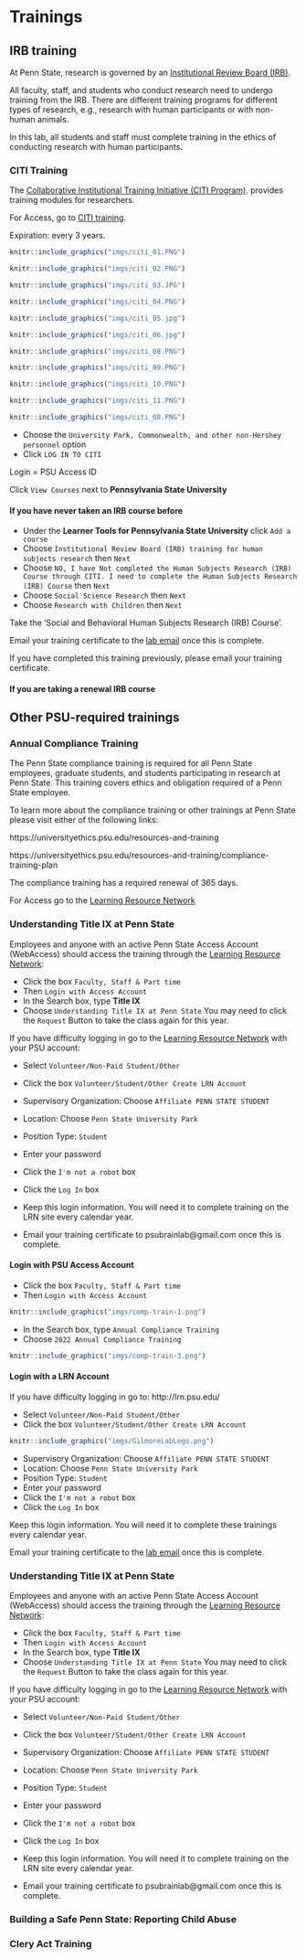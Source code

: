 # Trainings

## IRB training {-}

At Penn State, research is governed by an [Institutional Review Board (IRB)](https://www.research.psu.edu/irb).

All faculty, staff, and students who conduct research need to undergo training from the IRB.
There are different training programs for different types of research, e.g., research with human participants or with non-human animals.

In this lab, all students and staff must complete training in the ethics of conducting research with human participants.

### CITI Training {-}

The [Collaborative Institutional Training Initiative (CITI Program)](https://about.citiprogram.org). provides training modules for researchers.

For Access, go to [CITI training](http://citi.psu.edu/).

Expiration: every 3 years.

```r
knitr::include_graphics("imgs/citi_01.PNG")
```

```r
knitr::include_graphics("imgs/citi_02.PNG")
```

```r
knitr::include_graphics("imgs/citi_03.JPG")
```

```r
knitr::include_graphics("imgs/citi_04.PNG")
```

```r
knitr::include_graphics("imgs/citi_05.jpg")
```

```r
knitr::include_graphics("imgs/citi_06.jpg")
```

```r
knitr::include_graphics("imgs/citi_08.PNG")
```

```r
knitr::include_graphics("imgs/citi_09.PNG")
```

```r
knitr::include_graphics("imgs/citi_10.PNG")
```

```r
knitr::include_graphics("imgs/citi_11.PNG")
```

```r
knitr::include_graphics("imgs/citi_08.PNG")
```


- Choose the `University Park, Commonwealth, and other non-Hershey personnel` option  
- Click `LOG IN TO CITI`  

Login = PSU Access ID  

Click `View Courses` next to **Pennsylvania State University**  

#### If you have never taken an IRB course before {-}

- Under the **Learner Tools for Pennsylvania State University** click `Add a course`  
- Choose `Institutional Review Board (IRB) training for human subjects research` then `Next`  
- Choose `NO, I have Not completed the Human Subjects Research (IRB) Course through CITI. I need to complete the Human Subjects Research (IRB) Course` then `Next`  
- Choose `Social Science Research` then `Next`  
- Choose `Research with Children` then `Next`  

Take the 'Social and Behavioral Human Subjects Research (IRB) Course'.  

Email your training certificate to the [lab email](mailto:psubrainlab@gmail.com) once this is complete.  

If you have completed this training previously, please email your training certificate.  

#### If you are taking a renewal IRB course {-}

## Other PSU-required trainings {-}

### Annual Compliance Training {-}

The Penn State compliance training is required for all Penn State employees, graduate students, and students participating in research at Penn State. This training covers ethics and obligation required of a Penn State employee.

To learn more about the compliance training or other trainings at Penn State please visit either of the following links: 

https://universityethics.psu.edu/resources-and-training

https://universityethics.psu.edu/resources-and-training/compliance-training-plan

The compliance training has a required renewal of 365 days.

For Access go to the [Learning Resource Network](http://lrn.psu.edu/)  

### Understanding Title IX at Penn State

Employees and anyone with an active Penn State Access Account (WebAccess) should access the training through the [Learning Resource Network](http://lrn.psu.edu/): 

- Click the box `Faculty, Staff & Part time`
- Then `Login with Access Account` 
- In the Search box, type **Title IX**
- Choose `Understanding Title IX at Penn State`
You may need to click the `Request` Button to take the class again for this year.

If you have difficulty logging in go to the [Learning Resource Network](http://lrn.psu.edu/) with your PSU account: 

- Select `Volunteer/Non-Paid Student/Other`
- Click the box `Volunteer/Student/Other Create LRN Account`
- Supervisory Organization: Choose `Affiliate PENN STATE STUDENT`
- Location: Choose `Penn State University Park`
- Position Type: `Student`
- Enter your password
- Click the `I'm not a robot` box
- Click the `Log In` box

- Keep this login information. You will need it to complete training on the LRN site every calendar year.

- Email your training certificate to psubrainlab@gmail.com once this is complete.

#### Login with PSU Access Account {-}

- Click the box `Faculty, Staff & Part time`  
- Then `Login with Access Account`

```r
knitr::include_graphics("imgs/comp-train-1.png")
```

- In the Search box, type `Annual Compliance Training`
- Choose `2022 Annual Compliance Training`

```r
knitr::include_graphics("imgs/comp-train-3.png")
```

#### Login with a LRN Account {-}

If you have difficulty logging in go to: http://lrn.psu.edu/

- Select `Volunteer/Non-Paid Student/Other`  
- Click the box `Volunteer/Student/Other Create LRN Account`

```r
knitr::include_graphics("imgs/GilmoreLabLogo.png")
```

- Supervisory Organization: Choose `Affiliate PENN STATE STUDENT`  
- Location: Choose `Penn State University Park`  
- Position Type: `Student`  
- Enter your password  
- Click the `I'm not a robot` box  
- Click the `Log In` box 

Keep this login information. You will need it to complete these trainings every calendar year.

Email your training certificate to the [lab email](mailto:psubrainlab@gmail.com) once this is complete.

### Understanding Title IX at Penn State

Employees and anyone with an active Penn State Access Account (WebAccess) should access the training through the [Learning Resource Network](http://lrn.psu.edu/): 

- Click the box `Faculty, Staff & Part time`
- Then `Login with Access Account` 
- In the Search box, type **Title IX**
- Choose `Understanding Title IX at Penn State`
You may need to click the `Request` Button to take the class again for this year.

If you have difficulty logging in go to the [Learning Resource Network](http://lrn.psu.edu/) with your PSU account: 

- Select `Volunteer/Non-Paid Student/Other`
- Click the box `Volunteer/Student/Other Create LRN Account`
- Supervisory Organization: Choose `Affiliate PENN STATE STUDENT`
- Location: Choose `Penn State University Park`
- Position Type: `Student`
- Enter your password
- Click the `I'm not a robot` box
- Click the `Log In` box

- Keep this login information. You will need it to complete training on the LRN site every calendar year.

- Email your training certificate to psubrainlab@gmail.com once this is complete.

### Building a Safe Penn State: Reporting Child Abuse

### Clery Act Training


